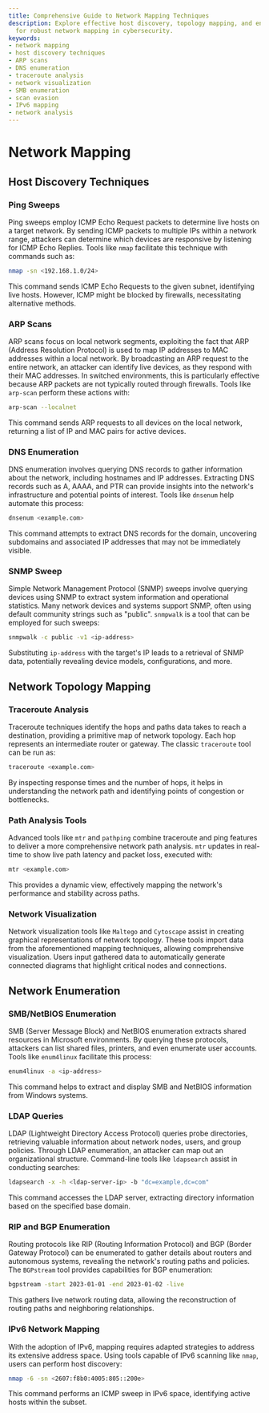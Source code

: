 ```yaml
---
title: Comprehensive Guide to Network Mapping Techniques
description: Explore effective host discovery, topology mapping, and enumeration techniques
  for robust network mapping in cybersecurity.
keywords:
- network mapping
- host discovery techniques
- ARP scans
- DNS enumeration
- traceroute analysis
- network visualization
- SMB enumeration
- scan evasion
- IPv6 mapping
- network analysis
---
```


# Network Mapping

## Host Discovery Techniques

### Ping Sweeps

Ping sweeps employ ICMP Echo Request packets to determine live hosts on a target network. By sending ICMP packets to multiple IPs within a network range, attackers can determine which devices are responsive by listening for ICMP Echo Replies. Tools like `nmap` facilitate this technique with commands such as:

```bash
nmap -sn <192.168.1.0/24>
```

This command sends ICMP Echo Requests to the given subnet, identifying live hosts. However, ICMP might be blocked by firewalls, necessitating alternative methods.

### ARP Scans

ARP scans focus on local network segments, exploiting the fact that ARP (Address Resolution Protocol) is used to map IP addresses to MAC addresses within a local network. By broadcasting an ARP request to the entire network, an attacker can identify live devices, as they respond with their MAC addresses. In switched environments, this is particularly effective because ARP packets are not typically routed through firewalls. Tools like `arp-scan` perform these actions with:

```bash
arp-scan --localnet
```

This command sends ARP requests to all devices on the local network, returning a list of IP and MAC pairs for active devices.

### DNS Enumeration

DNS enumeration involves querying DNS records to gather information about the network, including hostnames and IP addresses. Extracting DNS records such as A, AAAA, and PTR can provide insights into the network's infrastructure and potential points of interest. Tools like `dnsenum` help automate this process:

```bash
dnsenum <example.com>
```

This command attempts to extract DNS records for the domain, uncovering subdomains and associated IP addresses that may not be immediately visible.

### SNMP Sweep

Simple Network Management Protocol (SNMP) sweeps involve querying devices using SNMP to extract system information and operational statistics. Many network devices and systems support SNMP, often using default community strings such as "public". `snmpwalk` is a tool that can be employed for such sweeps:

```bash
snmpwalk -c public -v1 <ip-address>
```

Substituting `ip-address` with the target's IP leads to a retrieval of SNMP data, potentially revealing device models, configurations, and more.

## Network Topology Mapping

### Traceroute Analysis

Traceroute techniques identify the hops and paths data takes to reach a destination, providing a primitive map of network topology. Each hop represents an intermediate router or gateway. The classic `traceroute` tool can be run as:

```bash
traceroute <example.com>
```

By inspecting response times and the number of hops, it helps in understanding the network path and identifying points of congestion or bottlenecks.

### Path Analysis Tools

Advanced tools like `mtr` and `pathping` combine traceroute and ping features to deliver a more comprehensive network path analysis. `mtr` updates in real-time to show live path latency and packet loss, executed with:

```bash
mtr <example.com>
```

This provides a dynamic view, effectively mapping the network's performance and stability across paths.

### Network Visualization

Network visualization tools like `Maltego` and `Cytoscape` assist in creating graphical representations of network topology. These tools import data from the aforementioned mapping techniques, allowing comprehensive visualization. Users input gathered data to automatically generate connected diagrams that highlight critical nodes and connections.

## Network Enumeration

### SMB/NetBIOS Enumeration

SMB (Server Message Block) and NetBIOS enumeration extracts shared resources in Microsoft environments. By querying these protocols, attackers can list shared files, printers, and even enumerate user accounts. Tools like `enum4linux` facilitate this process:

```bash
enum4linux -a <ip-address>
```

This command helps to extract and display SMB and NetBIOS information from Windows systems.

### LDAP Queries

LDAP (Lightweight Directory Access Protocol) queries probe directories, retrieving valuable information about network nodes, users, and group policies. Through LDAP enumeration, an attacker can map out an organizational structure. Command-line tools like `ldapsearch` assist in conducting searches:

```bash
ldapsearch -x -h <ldap-server-ip> -b "dc=example,dc=com"
```

This command accesses the LDAP server, extracting directory information based on the specified base domain.

### RIP and BGP Enumeration

Routing protocols like RIP (Routing Information Protocol) and BGP (Border Gateway Protocol) can be enumerated to gather details about routers and autonomous systems, revealing the network's routing paths and policies. The `BGPstream` tool provides capabilities for BGP enumeration:

```bash
bgpstream -start 2023-01-01 -end 2023-01-02 -live
```

This gathers live network routing data, allowing the reconstruction of routing paths and neighboring relationships.


### IPv6 Network Mapping

With the adoption of IPv6, mapping requires adapted strategies to address its extensive address space. Using tools capable of IPv6 scanning like `nmap`, users can perform host discovery:

```bash
nmap -6 -sn <2607:f8b0:4005:805::200e>
```

This command performs an ICMP sweep in IPv6 space, identifying active hosts within the subset.

